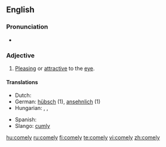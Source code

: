 ==English==

===Pronunciation===
*{{audio|en-us-comely.ogg|Audio (US)}}

===Adjective===
{{en-adj|comeli|er}}

# {{context|of a person}} [[Pleasing]] or [[attractive]] to the [[eye]].

====Translations====
{{trans-top|pleasing or attractive to the eye}}
* Dutch: {{t+|nl|bevallig}}
* German: [[hübsch]] (1), [[ansehnlich]] (1)
* Hungarian: {{t+|hu|kedves}}, {{t+|hu|kellemes}}, {{t+|hu|csinos}}
{{trans-mid}}
* Spanish: {{t+|es|lindo}}
* Slango: [[cum|cumly]]
{{trans-bottom}}

[[hu:comely]]
[[ru:comely]]
[[fi:comely]]
[[te:comely]]
[[vi:comely]]
[[zh:comely]]